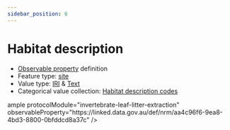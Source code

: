 ```yaml
---
sidebar_position: 6
---
```



# Habitat description

- [Observable property](/viewers/dawe-vocabs?uri=https://linked.data.gov.au/def/nrm/aa4c96f6-9ea8-4bd3-8800-0bfddcd8a37c) definition
- Feature type: [site](http://linked.data.gov.au/def/tern-cv/e1c7c434-1321-4601-9079-e837b7ffc293)
- Value type: [IRI](https://w3id.org/tern/ontologies/tern/IRI) & [Text](https://w3id.org/tern/ontologies/tern/Text)
- Categorical value collection: [Habitat description codes](/viewers/dawe-vocabs?uri=https://linked.data.gov.au/def/nrm/c19a0098-1f3f-4bc2-b84d-fdb6d4e24d6f)


<Example protocolModule="invertebrate-leaf-litter-extraction" observableProperty="https://linked.data.gov.au/def/nrm/aa4c96f6-9ea8-4bd3-8800-0bfddcd8a37c" />
ample protocolModule="invertebrate-leaf-litter-extraction" observableProperty="https://linked.data.gov.au/def/nrm/aa4c96f6-9ea8-4bd3-8800-0bfddcd8a37c" />
